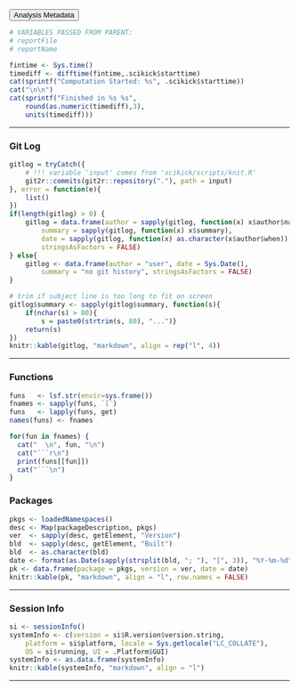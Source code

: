 <div class="container">
  <button type="button" class="btn btn-default btn-sm btn-block" data-toggle="collapse" data-target="#METAbutton">Analysis Metadata</button>
  <div id="METAbutton" class="collapse">


```r

# VARIABLES PASSED FROM PARENT:
# reportFile
# reportName

```

```r
fintime <- Sys.time()
timediff <- difftime(fintime,.scikick$starttime)
cat(sprintf("Computation Started: %s", .scikick$starttime))
cat("\n\n")
cat(sprintf("Finished in %s %s",
	round(as.numeric(timediff),3),
	units(timediff)))
```

---

### Git Log ###

```r
gitlog = tryCatch({
	# !!! variable 'input' comes from 'scikick/scripts/knit.R'
	git2r::commits(git2r::repository("."), path = input)
}, error = function(e){
	list()
})
if(length(gitlog) > 0) {
	gitlog = data.frame(author = sapply(gitlog, function(x) x$author$name),
		summary = sapply(gitlog, function(x) x$summary),
		date = sapply(gitlog, function(x) as.character(x$author$when)),
		stringsAsFactors = FALSE)
} else{
	gitlog <- data.frame(author = "user", date = Sys.Date(),
		summary = "no git history", stringsAsFactors = FALSE)
}

# trim if subject line is too long to fit on screen
gitlog$summary <- sapply(gitlog$summary, function(s){
	if(nchar(s) > 80){
		s = paste0(strtrim(s, 80), "...")}
	return(s)
})
knitr::kable(gitlog, "markdown", align = rep("l", 4))
```

---

### Functions ###

```r

funs   <- lsf.str(envir=sys.frame())
fnames <- sapply(funs, `[`)
funs   <- lapply(funs, get)
names(funs) <- fnames

for(fun in fnames) {
  cat("  \n", fun, "\n")
  cat("```r\n")
  print(funs[[fun]])
  cat("```\n")
}

```

### Packages ###

```r
pkgs <- loadedNamespaces()
desc <- Map(packageDescription, pkgs)
ver  <- sapply(desc, getElement, "Version")
bld  <- sapply(desc, getElement, "Built")
bld  <- as.character(bld)
date <- format(as.Date(sapply(strsplit(bld, "; "), "[", 3)), "%Y-%m-%d")
pk <- data.frame(package = pkgs, version = ver, date = date)
knitr::kable(pk, "markdown", align = "l", row.names = FALSE)
```

---

### Session Info ###

```r
si <- sessionInfo()
systemInfo <- c(version = si$R.version$version.string,
	platform = si$platform, locale = Sys.getlocale("LC_COLLATE"),
	OS = si$running, UI = .Platform$GUI)
systemInfo <- as.data.frame(systemInfo)
knitr::kable(systemInfo, "markdown", align = "l")
```

---

  </div>
</div>

